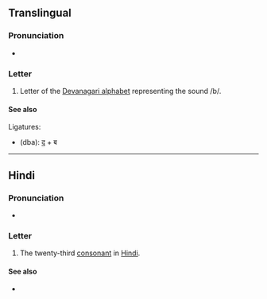 {{also|व|ॿ|बू|बॖ|बा|बे-}}
{{character info/new}} 

==Translingual==

===Pronunciation===
* {{IPA|mul|/bə/}}

===Letter===
{{mul-Deva|ba}}

# Letter of the [[Devanagari alphabet]] representing the sound /b/.

====See also====
Ligatures:
* {{l|mul|द्ब}} (dba): [[द]] + ब

----

==Hindi==

===Pronunciation===
* {{hi-IPA|ब.}}

===Letter===
{{head|hi|letter}}

# The twenty-third [[consonant]] in [[Hindi]].

====See also====
* {{list:Devanagari script letters/hi}}